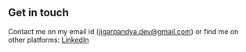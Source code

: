 ## Get in touch

Contact me on my email id (jigarpandya.dev@gmail.com) or find me on other platforms: [LinkedIn](https://www.linkedin.com/in/lennart-joergens/)
